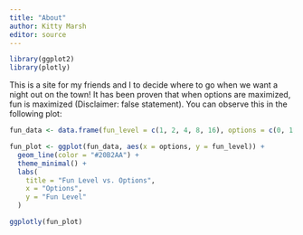 ```yaml
---
title: "About"
author: Kitty Marsh
editor: source
---
```


```r
library(ggplot2)
library(plotly)
```

This is a site for my friends and I to decide where to go when we want a night out on the town! It has been proven that when options are maximized, fun is maximized (Disclaimer: false statement). You can observe this in the following plot:

```r
fun_data <- data.frame(fun_level = c(1, 2, 4, 8, 16), options = c(0, 1, 2, 3, 4))

fun_plot <- ggplot(fun_data, aes(x = options, y = fun_level)) +
  geom_line(color = "#20B2AA") +
  theme_minimal() +
  labs(
    title = "Fun Level vs. Options",
    x = "Options",
    y = "Fun Level"
  )

ggplotly(fun_plot)

```

